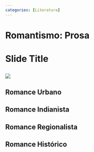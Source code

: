 ```yaml
---
categories: [Literatura]
---
```


# Romantismo: Prosa {background-color="red"}


# Slide Title

## 

![](https://upload.wikimedia.org/wikipedia/commons/e/ec/Jose_de_Alencar.png){fig-align="center"}

## Romance Urbano

## Romance Indianista

## Romance Regionalista

## Romance Histórico